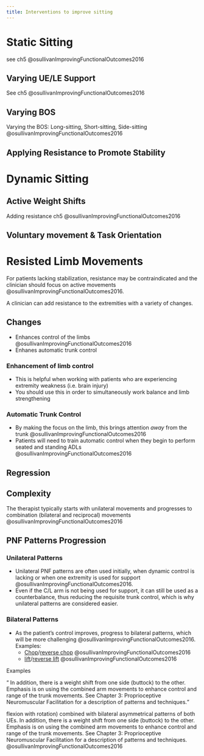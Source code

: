```yaml
---
title: Interventions to improve sitting
---
```


# Static Sitting

see ch5 @osullivanImprovingFunctionalOutcomes2016

## Varying UE/LE Support

See ch5 @osullivanImprovingFunctionalOutcomes2016


## Varying BOS

Varying the BOS: Long-sitting, Short-sitting, Side-sitting @osullivanImprovingFunctionalOutcomes2016


## Applying Resistance to Promote Stability


# Dynamic Sitting

## Active Weight Shifts


Adding resistance ch5 @osullivanImprovingFunctionalOutcomes2016

## Voluntary movement & Task Orientation

# Resisted Limb Movements

:::{.callout-warning title="Contraindications"}
For patients lacking stabilization, resistance may be contraindicated and the clinician should focus on active movements @osullivanImprovingFunctionalOutcomes2016.
:::

A clinician can add resistance to the extremities with a variety of changes.

## Changes

- Enhances control of the limbs @osullivanImprovingFunctionalOutcomes2016
- Enhanes automatic trunk control

:::{layout-ncol="2"}

### Enhancement of limb control

- This is helpful when working with patients who are experiencing extremity weakness (i.e. brain injury)
- You should use this in order to simultaneously work balance and limb strengthening

### Automatic Trunk Control

- By making the focus on the limb, this brings attention *away* from the trunk @osullivanImprovingFunctionalOutcomes2016
- Patients will need to train automatic control when they begin to perform seated and standing ADLs @osullivanImprovingFunctionalOutcomes2016
:::


## Regression






## Complexity
The therapist typically starts with unilateral movements and progresses to combination (bilateral and reciprocal) movements @osullivanImprovingFunctionalOutcomes2016

## PNF Patterns Progression

:::{layout-ncol="2"}

### Unilateral Patterns

- Unilateral PNF patterns are often used initially, when dynamic control is lacking or when one extremity is used for support @osullivanImprovingFunctionalOutcomes2016. 
- Even if the C/L arm is not being used for support, it can still be used as a counterbalance, thus reducing the requisite trunk control, which is why unilateral patterns are considered easier.

### Bilateral Patterns

- As the patient's control improves, progress to bilateral patterns, which will be more challenging @osullivanImprovingFunctionalOutcomes2016.
Examples:
    - [Chop]({{< var ref-proprioceptive-neuromuscular-facilitation.chop >}})/[reverse chop]({{< var ref-proprioceptive-neuromuscular-facilitation.reverse-chop >}}) @osullivanImprovingFunctionalOutcomes2016
    - [lift]({{< var ref-proprioceptive-neuromuscular-facilitation.lift >}})/[reverse lift]({{< var ref-proprioceptive-neuromuscular-facilitation.reverse-lift >}}) @osullivanImprovingFunctionalOutcomes2016
    
::: 

Examples



<q>
In addition, there is a weight shift from one side (buttock) to the other. Emphasis is on using the combined arm movements to enhance control and range of the trunk movements. See Chapter 3: Proprioceptive Neuromuscular Facilitation for a description of patterns and techniques.

flexion with rotation) combined with bilateral asymmetrical patterns of both UEs. In addition, there is a weight shift from one side (buttock) to the other. Emphasis is on using the combined arm movements to enhance control and range of the trunk movements. See Chapter 3: Proprioceptive Neuromuscular Facilitation for a description of patterns and techniques.
@osullivanImprovingFunctionalOutcomes2016 </q>